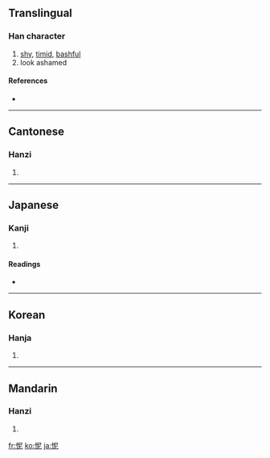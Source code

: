 ==Translingual==

===Han character===
{{Han char|rn=61|rad=心|as=05|sn=8|four=9701<sub>1</sub>|canj=心尸心 (PSP)}}

# [[shy]], [[timid]], [[bashful]]
# look ashamed

====References====
* {{Han ref|kx=0382.080|dkj=10481|dj=0711.040|hdz=42287.160|uh=6029|ud=24617|bh=A9CB|bd=43467}}

----

==Cantonese==

===Hanzi===
{{yue-hanzi|jyut=|y=nei4}}

# {{defn|Cantonese}}

----

==Japanese==

===Kanji===
{{ja-kanji|grade=|rs=心05}}

# {{defn|Japanese}}

====Readings====
* {{ja-readings|on=[[じ]] (ji), [[でい]] (dei), [[に]] (ni)|kun=[[はず]] (hazu)}}

----

==Korean==

===Hanja===
{{ko-hanja|hangeul=니>이|eumhun=|rv=ni>i|mr=ni>i|y=ni>i}}

# {{defn|Korean}}

----

==Mandarin==

===Hanzi===
{{cmn-hanzi|pin=[[ní]] ([[ni2]])|wg=ni<sup>2</sup>}}

# {{defn|Mandarin}}

[[fr:怩]]
[[ko:怩]]
[[ja:怩]]